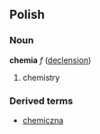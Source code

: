 ==Polish==
===Noun===
'''chemia''' ''f'' ([[Wiktionary Appendix:Polish soft feminine noun declension|declension]]) 
# chemistry

===Derived terms===
*[[chemiczna]]
